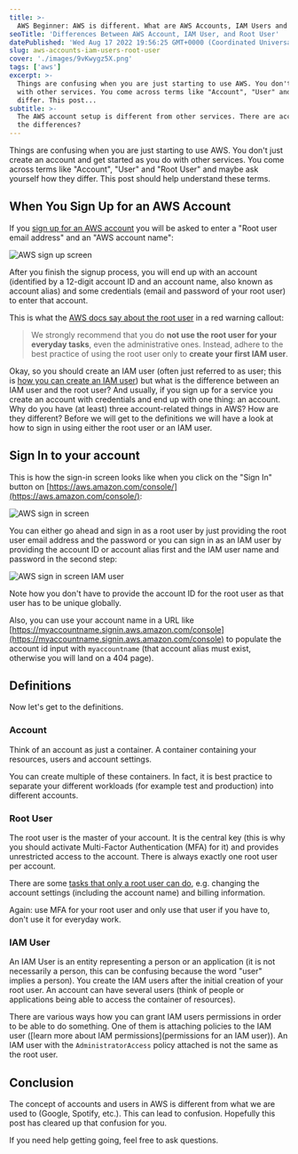```yaml
---
title: >-
  AWS Beginner: AWS is different. What are AWS Accounts, IAM Users and Root User?
seoTitle: 'Differences Between AWS Account, IAM User, and Root User'
datePublished: 'Wed Aug 17 2022 19:56:25 GMT+0000 (Coordinated Universal Time)'
slug: aws-accounts-iam-users-root-user
cover: './images/9vKwygz5X.png'
tags: ['aws']
excerpt: >-
  Things are confusing when you are just starting to use AWS. You don't just create an account and get started as you do
  with other services. You come across terms like "Account", "User" and "Root User" and maybe ask yourself how they
  differ. This post...
subtitle: >-
  The AWS account setup is different from other services. There are accounts, IAM users and a root user. But what are
  the differences?
---
```



Things are confusing when you are just starting to use AWS. You don't just create an account and get started as you do
with other services. You come across terms like "Account", "User" and "Root User" and maybe ask yourself how they
differ. This post should help understand these terms.

## When You Sign Up for an AWS Account

If you [sign up for an AWS account](https://portal.aws.amazon.com/billing/signup) you will be asked to enter a "Root
user email address" and an "AWS account name":

![AWS sign up screen](./images/pqv6ArCLL.png)

After you finish the signup process, you will end up with an account (identified by a 12-digit account ID and an account
name, also known as account alias) and some credentials (email and password of your root user) to enter that account.

This is what the [AWS docs say about the root user](https://docs.aws.amazon.com/IAM/latest/UserGuide/id_root-user.html)
in a red warning callout:

> We strongly recommend that you do **not use the root user for your everyday tasks**, even the administrative ones.
> Instead, adhere to the best practice of using the root user only to **create your first IAM user**.

Okay, so you should create an IAM user (often just referred to as user; this is
[how you can create an IAM user](https://docs.aws.amazon.com/IAM/latest/UserGuide/id_users_create.html)) but what is the
difference between an IAM user and the root user? And usually, if you sign up for a service you create an account with
credentials and end up with one thing: an account. Why do you have (at least) three account-related things in AWS? How
are they different? Before we will get to the definitions we will have a look at how to sign in using either the root
user or an IAM user.

## Sign In to your account

This is how the sign-in screen looks like when you click on the "Sign In" button on
[https://aws.amazon.com/console/](https://aws.amazon.com/console/):

![AWS sign in screen](./images/hqdSRaXss.png)

You can either go ahead and sign in as a root user by just providing the root user email address and the password or you
can sign in as an IAM user by providing the account ID or account alias first and the IAM user name and password in the
second step:

![AWS sign in screen IAM user](./images/uhl7ljSG5.png)

Note how you don't have to provide the account ID for the root user as that user has to be unique globally.

Also, you can use your account name in a URL like
[https://myaccountname.signin.aws.amazon.com/console](https://myaccountname.signin.aws.amazon.com/console) to populate
the account id input with `myaccountname` (that account alias must exist, otherwise you will land on a 404 page).

## Definitions

Now let's get to the definitions.

### Account

Think of an account as just a container. A container containing your resources, users and account settings.

You can create multiple of these containers. In fact, it is best practice to separate your different workloads (for
example test and production) into different accounts.

### Root User

The root user is the master of your account. It is the central key (this is why you should activate Multi-Factor
Authentication (MFA) for it) and provides unrestricted access to the account. There is always exactly one root user per
account.

There are some
[tasks that only a root user can do](https://docs.aws.amazon.com/accounts/latest/reference/root-user-tasks.html), e.g.
changing the account settings (including the account name) and billing information.

Again: use MFA for your root user and only use that user if you have to, don't use it for everyday work.

### IAM User

An IAM User is an entity representing a person or an application (it is not necessarily a person, this can be confusing
because the word "user" implies a person). You create the IAM users after the initial creation of your root user. An
account can have several users (think of people or applications being able to access the container of resources).

There are various ways how you can grant IAM users permissions in order to be able to do something. One of them is
attaching policies to the IAM user ([learn more about IAM permissions](permissions for an IAM user)). An IAM user with
the `AdministratorAccess` policy attached is not the same as the root user.

## Conclusion

The concept of accounts and users in AWS is different from what we are used to (Google, Spotify, etc.). This can lead to
confusion. Hopefully this post has cleared up that confusion for you.

If you need help getting going, feel free to ask questions.
